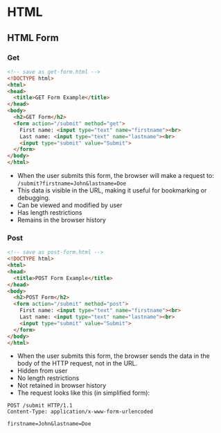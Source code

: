 # HTML

## HTML Form

### Get

```HTML
<!-- save as get-form.html -->
<!DOCTYPE html>
<html>
<head>
  <title>GET Form Example</title>
</head>
<body>
  <h2>GET Form</h2>
  <form action="/submit" method="get">
    First name: <input type="text" name="firstname"><br>
    Last name: <input type="text" name="lastname"><br>
    <input type="submit" value="Submit">
  </form>
</body>
</html>
```

- When the user submits this form, the browser will make a request to: `/submit?firstname=John&lastname=Doe`
- This data is visible in the URL, making it useful for bookmarking or debugging.
- Can be viewed and modified by user
- Has length restrictions
- Remains in the browser history

### Post
```HTML
<!-- save as post-form.html -->
<!DOCTYPE html>
<html>
<head>
  <title>POST Form Example</title>
</head>
<body>
  <h2>POST Form</h2>
  <form action="/submit" method="post">
    First name: <input type="text" name="firstname"><br>
    Last name: <input type="text" name="lastname"><br>
    <input type="submit" value="Submit">
  </form>
</body>
</html>
```
- When the user submits this form, the browser sends the data in the body of the HTTP request, not in the URL.
- Hidden from user
- No length restrictions
- Not retained in browser history
- The request looks like this (in simplified form):
```Text
POST /submit HTTP/1.1
Content-Type: application/x-www-form-urlencoded

firstname=John&lastname=Doe
```